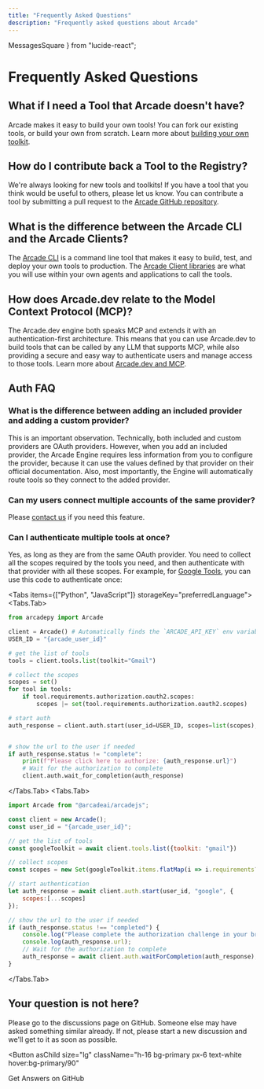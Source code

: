 ```yaml
---
title: "Frequently Asked Questions"
description: "Frequently asked questions about Arcade"
---
```


  MessagesSquare
} from "lucide-react";

# Frequently Asked Questions

## What if I need a Tool that Arcade doesn't have?

Arcade makes it easy to build your own tools! You can fork our existing tools, or build your own from scratch. Learn more about [building your own toolkit](/home/build-tools/create-a-toolkit).

## How do I contribute back a Tool to the Registry?

We're always looking for new tools and toolkits! If you have a tool that you think would be useful to others, please let us know. You can contribute a tool by submitting a pull request to the [Arcade GitHub repository](https://github.com/ArcadeAI/arcade-ai).

## What is the difference between the Arcade CLI and the Arcade Clients?

The [Arcade CLI](/home/arcade-cli) is a command line tool that makes it easy to build, test, and deploy your own tools to production. The [Arcade Client libraries](/home/arcade-clients) are what you will use within your own agents and applications to call the tools.

## How does Arcade.dev relate to the Model Context Protocol (MCP)?

The Arcade.dev engine both speaks MCP and extends it with an authentication-first architecture. This means that you can use Arcade.dev to build tools that can be called by any LLM that supports MCP, while also providing a secure and easy way to authenticate users and manage access to those tools.  Learn more about [Arcade.dev and MCP](/home/mcp-overview).

## Auth FAQ

### What is the difference between adding an included provider and adding a custom provider?

This is an important observation. Technically, both included and custom providers are OAuth providers. However, when you add an included provider, the Arcade Engine requires less information from you to configure the provider, because it can use the values defined by that provider on their official documentation. Also, most importantly, the Engine will automatically route tools so they connect to the added provider.

### Can my users connect multiple accounts of the same provider?

Please [contact us](mailto:support@arcade.dev) if you need this feature.

### Can I authenticate multiple tools at once?

Yes, as long as they are from the same OAuth provider. You need to collect all
the scopes required by the tools you need, and then authenticate with that
provider with all these scopes. For example, for [Google
Tools](/home/auth-providers/google), you can use this code to authenticate once:

<Tabs items={["Python", "JavaScript"]} storageKey="preferredLanguage">
<Tabs.Tab>
```python
from arcadepy import Arcade

client = Arcade() # Automatically finds the `ARCADE_API_KEY` env variable
USER_ID = "{arcade_user_id}"

# get the list of tools
tools = client.tools.list(toolkit="Gmail")

# collect the scopes
scopes = set()
for tool in tools:
    if tool.requirements.authorization.oauth2.scopes:
        scopes |= set(tool.requirements.authorization.oauth2.scopes)

# start auth
auth_response = client.auth.start(user_id=USER_ID, scopes=list(scopes), provider="google")


# show the url to the user if needed
if auth_response.status != "complete":
    print(f"Please click here to authorize: {auth_response.url}")
    # Wait for the authorization to complete
    client.auth.wait_for_completion(auth_response)

```
</Tabs.Tab>
<Tabs.Tab>
```js
import Arcade from "@arcadeai/arcadejs";

const client = new Arcade();
const user_id = "{arcade_user_id}";

// get the list of tools
const googleToolkit = await client.tools.list({toolkit: "gmail"})

// collect scopes
const scopes = new Set(googleToolkit.items.flatMap(i => i.requirements?.authorization?.oauth2?.scopes ?? []));

// start authentication
let auth_response = await client.auth.start(user_id, "google", {
    scopes:[...scopes]
});

// show the url to the user if needed
if (auth_response.status !== "completed") {
    console.log("Please complete the authorization challenge in your browser:");
    console.log(auth_response.url);
    // Wait for the authorization to complete
    auth_response = await client.auth.waitForCompletion(auth_response);
}
```
</Tabs.Tab>
</Tabs>

## Your question is not here?

Please go to the discussions page on GitHub. Someone else may have asked something similar already. If not, please start a new discussion and we'll get to it as soon as possible.

<Button
  asChild
  size="lg"
  className="h-16 bg-primary px-6 text-white hover:bg-primary/90"
>
  <Link href="https://github.com/ArcadeAI/arcade-ai/discussions">
    <MessagesSquare className="h-5 w-5" />
    <span className="pl-1 pb-1">Get Answers on GitHub</span>
  </Link>
</Button>

